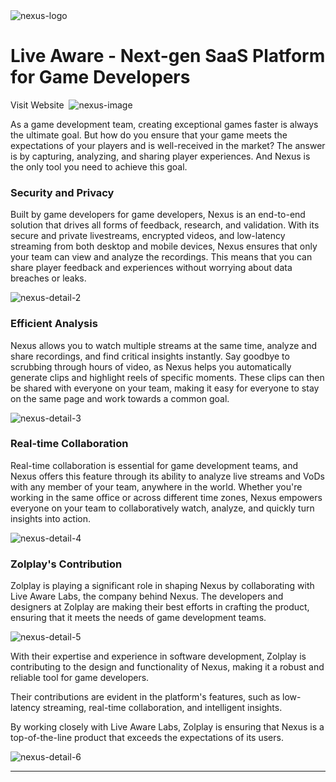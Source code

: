 
<Image src={Logo} alt='nexus-logo' className='mt-0 h-14 w-14' />

# Live Aware - Next-gen SaaS Platform for Game Developers

<ButtonLink href='https://liveaware.io' target='_blank' rel='noopener noreferrer'>
  Visit Website&nbsp;
  <TbExternalLink />
</ButtonLink>

<Image src={Cover} alt='nexus-image' className=' mx-auto max-h-[50vh] w-auto overflow-hidden rounded-2xl' priority />

As a game development team, creating exceptional games faster is always the ultimate goal. But how do you ensure that your game meets the expectations of your players and is well-received in the market? The answer is by capturing, analyzing, and sharing player experiences. And Nexus is the only tool you need to achieve this goal.

### Security and Privacy

Built by game developers for game developers, Nexus is an end-to-end solution that drives all forms of feedback, research, and validation. With its secure and private livestreams, encrypted videos, and low-latency streaming from both desktop and mobile devices, Nexus ensures that only your team can view and analyze the recordings. This means that you can share player feedback and experiences without worrying about data breaches or leaks.

<Image src={Detail2} alt='nexus-detail-2' className='mx-auto max-h-[50vh] w-auto overflow-hidden rounded-2xl' />

### Efficient Analysis

Nexus allows you to watch multiple streams at the same time, analyze and share recordings, and find critical insights instantly. Say goodbye to scrubbing through hours of video, as Nexus helps you automatically generate clips and highlight reels of specific moments. These clips can then be shared with everyone on your team, making it easy for everyone to stay on the same page and work towards a common goal.

<Image src={Detail3} alt='nexus-detail-3' className=' mx-auto max-h-[50vh] w-auto overflow-hidden rounded-2xl' />

### Real-time Collaboration

Real-time collaboration is essential for game development teams, and Nexus offers this feature through its ability to analyze live streams and VoDs with any member of your team, anywhere in the world. Whether you're working in the same office or across different time zones, Nexus empowers everyone on your team to collaboratively watch, analyze, and quickly turn insights into action.

<Image src={Detail4} alt='nexus-detail-4' className='mx-auto max-h-[50vh] w-auto overflow-hidden rounded-2xl' />

### Zolplay's Contribution

Zolplay is playing a significant role in shaping Nexus by collaborating with Live Aware Labs, the company behind Nexus. The developers and designers at Zolplay are making their best efforts in crafting the product, ensuring that it meets the needs of game development teams.

<Image src={Detail5} alt='nexus-detail-5' className='mx-auto max-h-[50vh] w-auto overflow-hidden rounded-2xl' />

With their expertise and experience in software development, Zolplay is contributing to the design and functionality of Nexus, making it a robust and reliable tool for game developers.

Their contributions are evident in the platform's features, such as low-latency streaming, real-time collaboration, and intelligent insights.

By working closely with Live Aware Labs, Zolplay is ensuring that Nexus is a top-of-the-line product that exceeds the expectations of its users.

<Image src={Detail6} alt='nexus-detail-6' className=' mx-auto max-h-[50vh] w-auto overflow-hidden rounded-2xl' />

<Hr />
